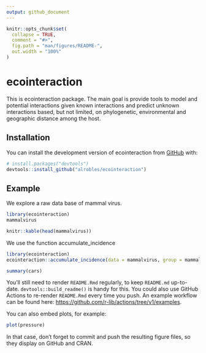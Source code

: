 ```yaml
---
output: github_document
---
```


<!-- README.md is generated from README.Rmd. Please edit that file -->

```r
knitr::opts_chunk$set(
  collapse = TRUE,
  comment = "#>",
  fig.path = "man/figures/README-",
  out.width = "100%"
)
```

# ecointeraction

<!-- badges: start -->
<!-- badges: end -->

This is ecointeraction package. The main goal is provide tools to model and
potential interactions given known interactions and predict unknown interactions
based, but not limited, on phylogenetic, environmental and geographic distance 
among the host.

## Installation

You can install the development version of ecointeraction from [GitHub](https://github.com/alrobles/ecointeraction) with:

``` r
# install.packages("devtools")
devtools::install_github("alrobles/ecointeraction")
```

## Example

We explore a raw data base of mammal virus.
    
```r
library(ecointeraction)
mammalvirus
```

```r
knitr::kable(head(mammalvirus))
```
We use the function accumulate_incidence


```r
library(ecointeraction)
ecointeraction::accumulate_incidence(data = mammalvirus, group = mammal_species, incidence = incidence)
```



```r
summary(cars)
```

You'll still need to render `README.Rmd` regularly, to keep `README.md` up-to-date. `devtools::build_readme()` is handy for this. You could also use GitHub Actions to re-render `README.Rmd` every time you push. An example workflow can be found here: <https://github.com/r-lib/actions/tree/v1/examples>.

You can also embed plots, for example:

```r
plot(pressure)
```

In that case, don't forget to commit and push the resulting figure files, so they display on GitHub and CRAN.
